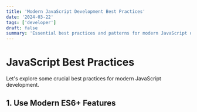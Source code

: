 ```yaml
---
title: 'Modern JavaScript Development Best Practices'
date: '2024-03-22'
tags: ['developer']
draft: false
summary: 'Essential best practices and patterns for modern JavaScript development'
---
```


# JavaScript Best Practices

Let's explore some crucial best practices for modern JavaScript development.

## 1. Use Modern ES6+ Features 